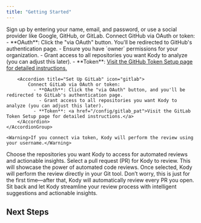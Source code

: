 ```yaml
---
title: "Getting Started"
---
```


<Steps>
  <Step title="Create an Account">
    Sign up by entering your name, email, and password, or use a social provider like Google, GitHub, or GitLab.
  </Step>

  <Step title="Configure a Code Management Tool">
    <AccordionGroup>
        <Accordion title="Set Up GitHub" icon="github">
            Connect GitHub via OAuth or token:
              - **OAuth**: Click the "via OAuth" button. You'll be redirected to GitHub's authentication page.
                - Ensure you have `owner` permissions for your organization.
                - Grant access to all repositories you want Kody to analyze (you can adjust this later).
              - **Token**: <a href="/config/github_pat">Visit the GitHub Token Setup page for detailed instructions.</a>
        </Accordion>

        <Accordion title="Set Up GitLab" icon="gitlab">
            Connect GitLab via OAuth or token:
              - **OAuth**: Click the "via OAuth" button, and you'll be redirected to GitLab's authentication page.
                - Grant access to all repositories you want Kody to analyze (you can adjust this later).
              - **Token**: <a href="/config/gitlab_pat">Visit the GitLab Token Setup page for detailed instructions.</a>
        </Accordion>
    </AccordionGroup>

    <Warning>If you connect via token, Kody will perform the review using your username.</Warning>

  </Step>

<Step title="Select Repositories">
  Choose the repositories you want Kody to access for automated reviews and
  actionable insights.
</Step>

<Step title="Run Your First PR Review">
  Select a pull request (PR) for Kody to review. This will showcase the power of
  automated code reviews. Once selected, Kody will perform the review directly
  in your Git tool. Don’t worry, this is just for the first time—after that,
  Kody will automatically review every PR you open.
</Step>
<Step title="Enjoy Kody Automated Reviews! 🔥">
  Sit back and let Kody streamline your review process with intelligent
  suggestions and actionable insights.
</Step>

</Steps>

## Next Steps

<CardGroup cols={1}>
  <Card title="Configure Kody with your team Rules" icon="Hand-love" href="automations/code_review/concepts"></Card>
</CardGroup>
